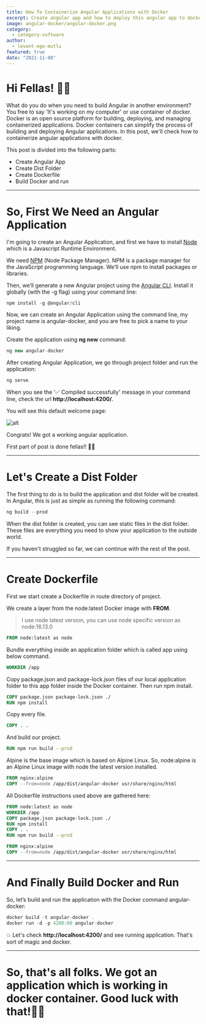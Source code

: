 ```yaml
---
title: How To Containerize Angular Applications with Docker
excerpt: Create angular app and how to deploy this angular app to docker.
image: angular-docker/angular-docker.png
category:
  - category-software
author:
  - levent-ege-mutlu
featured: true
date: "2021-11-08"
---
```


# Hi Fellas! 👋🏽

What do you do when you need to build Angular in another environment? You free to say 'It's working on my computer' or use container of docker.
Docker is an open source platform for building, deploying, and managing containerized applications.
Docker containers can simplify the process of building and deploying Angular applications.
In this post, we'll check how to containerize angular applications with docker.



This post is divided into the following parts:

  - Create Angular App
  - Create Dist Folder
  - Create Dockerfile
  - Build Docker and run

----
# So, First We Need an Angular Application

I'm going to create an Angular Application, and first we have to install [Node](https://nodejs.org/en/) which is a Javascript Runtime Environment.

We need [NPM](https://docs.npmjs.com/getting-started) (Node Package Manager). NPM is a package manager for the JavaScript programming language. We’ll use npm to install packages or libraries.

Then, we’ll generate a new Angular project using the [Angular CLI](https://angular.io/cli). Install it globally (with the -g flag) using your command line:

```js
npm install -g @angular/cli
```

Now, we can create an Angular Application using the command line, my project name is angular-docker, and you are free to pick a name to your liking.

Create the application using **ng new** command:

```js
ng new angular-docker
```

After creating Angular Application, we go through project folder and run the application:

```js
ng serve
```

When you see the '✅ Compiled successfully' message in your command line, check the url **http://localhost:4200/**.

You will see this default welcome page:

![alt](angular-docker/welcome-page.png)

Congrats! We got a working angular application.

First part of post is done fellas!! 💪🏽

----

# Let's Create a Dist Folder

The first thing to do is to build the application and dist folder will be created.
In Angular, this is just as simple as running the following command:

```js
ng build --prod
```

When the dist folder is created, you can see static files in the dist folder.
These files are everything you need to show your application to the outside world.

If you haven't struggled so far, we can continue with the rest of the post.

----

# Create Dockerfile

First we start create a Dockerfile in route directory of project.


We create a layer from the node:latest Docker image with **FROM**.
> I use node latest version, you can use node specific version as node:16.13.0

```dockerfile
FROM node:latest as node
```

Bundle everything inside an application folder which is called app using below command.

```dockerfile
WORKDIR /app
```

Copy package.json and package-lock.json files of our local application folder to this app folder inside the Docker container.
Then run npm install.

```dockerfile
COPY package.json package-lock.json ./
RUN npm install
```

Copy every file.

```dockerfile
COPY . .
```

And build our project.


```dockerfile
RUN npm run build --prod
```

Alpine is the base image which is based on Alpine Linux. So, node:alpine is an Alpine Linux image with node the latest version installed.

```dockerfile
FROM nginx:alpine
COPY --from=node /app/dist/angular-docker usr/share/nginx/html
```

All Dockerfile instructions used above are gathered here:

```dockerfile
FROM node:latest as node
WORKDIR /app
COPY package.json package-lock.json ./
RUN npm install
COPY . .
RUN npm run build --prod

FROM nginx:alpine
COPY --from=node /app/dist/angular-docker usr/share/nginx/html
```

----

# And Finally Build Docker and Run

So, let’s build and run the application with the Docker command angular-docker:

```js
docker build -t angular-docker .
docker run -d -p 4200:80 angular-docker
```

💥 Let's check **http://localhost:4200/** and see running application. That's sort of magic and docker.

-----

# So, that's all folks. We got an application which is working in docker container. Good luck with that!🤟🏾

